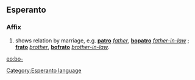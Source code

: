 ==Esperanto==
===Affix===
# shows relation by marriage, e.g. '''[[patro]]''' ''[[father]]'', '''[[bopatro]]''' ''[[father-in-law]]'' ; '''[[frato]]''' ''[[brother]]'', '''[[bofrato]]''' ''[[brother-in-law]]''.

[[eo:bo-]]
[[Category:Esperanto language]]
{{Universala Vortaro}}